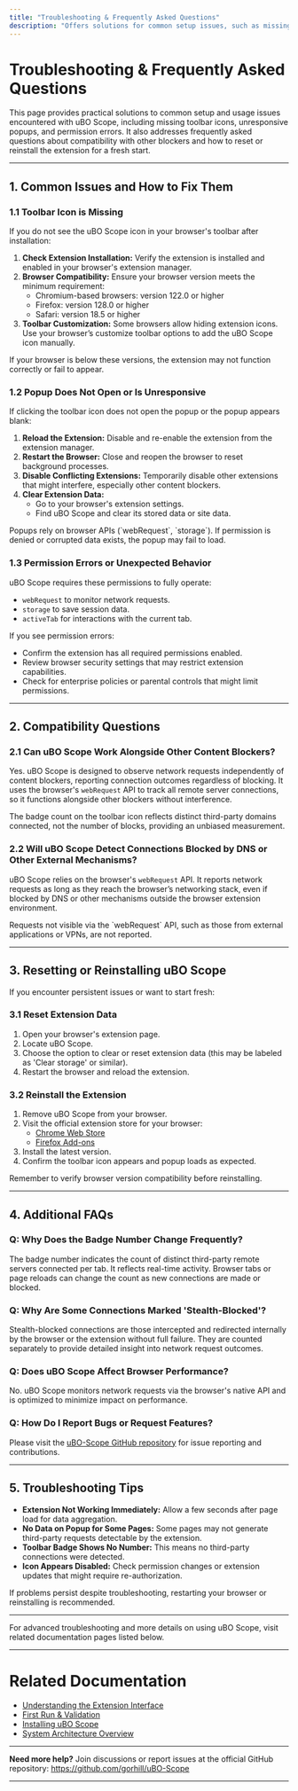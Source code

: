 ```yaml
---
title: "Troubleshooting & Frequently Asked Questions"
description: "Offers solutions for common setup issues, such as missing toolbar icons, unresponsive popups, or permission errors. Addresses FAQs like compatibility with other blockers, and explains how to reset or reinstall the extension if needed."
---
```


# Troubleshooting & Frequently Asked Questions

This page provides practical solutions to common setup and usage issues encountered with uBO Scope, including missing toolbar icons, unresponsive popups, and permission errors. It also addresses frequently asked questions about compatibility with other blockers and how to reset or reinstall the extension for a fresh start.

---

## 1. Common Issues and How to Fix Them

### 1.1 Toolbar Icon is Missing

If you do not see the uBO Scope icon in your browser's toolbar after installation:

1. **Check Extension Installation:** Verify the extension is installed and enabled in your browser's extension manager.
2. **Browser Compatibility:** Ensure your browser version meets the minimum requirement:
   - Chromium-based browsers: version 122.0 or higher
   - Firefox: version 128.0 or higher
   - Safari: version 18.5 or higher
3. **Toolbar Customization:** Some browsers allow hiding extension icons. Use your browser’s customize toolbar options to add the uBO Scope icon manually.

<Note>
If your browser is below these versions, the extension may not function correctly or fail to appear.
</Note>

### 1.2 Popup Does Not Open or Is Unresponsive

If clicking the toolbar icon does not open the popup or the popup appears blank:

1. **Reload the Extension:** Disable and re-enable the extension from the extension manager.
2. **Restart the Browser:** Close and reopen the browser to reset background processes.
3. **Disable Conflicting Extensions:** Temporarily disable other extensions that might interfere, especially other content blockers.
4. **Clear Extension Data:**
   - Go to your browser's extension settings.
   - Find uBO Scope and clear its stored data or site data.

<Warning>
Popups rely on browser APIs (`webRequest`, `storage`). If permission is denied or corrupted data exists, the popup may fail to load.
</Warning>

### 1.3 Permission Errors or Unexpected Behavior

uBO Scope requires these permissions to fully operate:

- `webRequest` to monitor network requests.
- `storage` to save session data.
- `activeTab` for interactions with the current tab.

If you see permission errors:

- Confirm the extension has all required permissions enabled.
- Review browser security settings that may restrict extension capabilities.
- Check for enterprise policies or parental controls that might limit permissions.

---

## 2. Compatibility Questions

### 2.1 Can uBO Scope Work Alongside Other Content Blockers?

Yes. uBO Scope is designed to observe network requests independently of content blockers, reporting connection outcomes regardless of blocking. It uses the browser's `webRequest` API to track all remote server connections, so it functions alongside other blockers without interference.

<Info>
The badge count on the toolbar icon reflects distinct third-party domains connected, not the number of blocks, providing an unbiased measurement.
</Info>

### 2.2 Will uBO Scope Detect Connections Blocked by DNS or Other External Mechanisms?

uBO Scope relies on the browser's `webRequest` API. It reports network requests as long as they reach the browser’s networking stack, even if blocked by DNS or other mechanisms outside the browser extension environment.

<Note>
Requests not visible via the `webRequest` API, such as those from external applications or VPNs, are not reported.
</Note>

---

## 3. Resetting or Reinstalling uBO Scope

If you encounter persistent issues or want to start fresh:

### 3.1 Reset Extension Data

1. Open your browser's extension page.
2. Locate uBO Scope.
3. Choose the option to clear or reset extension data (this may be labeled as 'Clear storage' or similar).
4. Restart the browser and reload the extension.

### 3.2 Reinstall the Extension

1. Remove uBO Scope from your browser.
2. Visit the official extension store for your browser:
   - [Chrome Web Store](https://chromewebstore.google.com/detail/ubo-scope/bbdpgcaljkaaigfcomhidmneffjjjfgp)
   - [Firefox Add-ons](https://addons.mozilla.org/firefox/addon/ubo-scope/)
3. Install the latest version.
4. Confirm the toolbar icon appears and popup loads as expected.

<Check>
Remember to verify browser version compatibility before reinstalling.
</Check>

---

## 4. Additional FAQs

### Q: Why Does the Badge Number Change Frequently?
The badge number indicates the count of distinct third-party remote servers connected per tab. It reflects real-time activity. Browser tabs or page reloads can change the count as new connections are made or blocked.

### Q: Why Are Some Connections Marked 'Stealth-Blocked'?
Stealth-blocked connections are those intercepted and redirected internally by the browser or the extension without full failure. They are counted separately to provide detailed insight into network request outcomes.

### Q: Does uBO Scope Affect Browser Performance?
No. uBO Scope monitors network requests via the browser's native API and is optimized to minimize impact on performance.

### Q: How Do I Report Bugs or Request Features?
Please visit the [uBO-Scope GitHub repository](https://github.com/gorhill/uBO-Scope) for issue reporting and contributions.

---

## 5. Troubleshooting Tips

- **Extension Not Working Immediately:** Allow a few seconds after page load for data aggregation.
- **No Data on Popup for Some Pages:** Some pages may not generate third-party requests detectable by the extension.
- **Toolbar Badge Shows No Number:** This means no third-party connections were detected.
- **Icon Appears Disabled:** Check permission changes or extension updates that might require re-authorization.

If problems persist despite troubleshooting, restarting your browser or reinstalling is recommended.

---

For advanced troubleshooting and more details on using uBO Scope, visit related documentation pages listed below.


---

# Related Documentation

- [Understanding the Extension Interface](getting-started/basic-usage-config/understanding-extension-ui)
- [First Run & Validation](getting-started/installation-setup/first-run-validation)
- [Installing uBO Scope](getting-started/installation-setup/installing-extension)
- [System Architecture Overview](overview/architecture-core-concepts/system-architecture)


---

**Need more help?** Join discussions or report issues at the official GitHub repository: https://github.com/gorhill/uBO-Scope

---